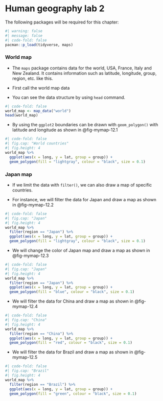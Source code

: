 # Human geography lab 2

The following packages will be required for this chapter:

```r
#| warning: false
#| message: false
#| code-fold: false
pacman::p_load(tidyverse, maps)
```

### World map

-   The `maps` package contains data for the world, USA, France, Italy and New Zealand. It contains information such as latitude, longitude, group, region, etc. like this.

-   First call the world map data

-   You can see the data structure by using `head` command.

```r
#| code-fold: false
world_map <- map_data("world")
head(world_map)
```

-   By using the `ggplot2` boundaries can be drawn with `geom_polygon()` with latitude and longitude as shown in @fig-mymap-12.1

```r
#| code-fold: false
#| fig.cap: "World countries"
#| fig.height: 4
world_map %>% 
  ggplot(aes(x = long, y = lat, group = group)) +
  geom_polygon(fill = "lightgray", colour = "black", size = 0.1) 
```

### Japan map

-   If we limit the data with `filter()`, we can also draw a map of specific countries.

-   For instance, we will filter the data for Japan and draw a map as shown in @fig-mymap-12.2

```r
#| code-fold: false
#| fig.cap: "Japan"
#| fig.height: 4
world_map %>% 
  filter(region == "Japan") %>% 
  ggplot(aes(x = long, y = lat, group = group)) +
  geom_polygon(fill = "lightgray", colour = "black", size = 0.1)
```

-   We will change the color of Japan map and draw a map as shown in @fig-mymap-12.3

```r
#| code-fold: false
#| fig.cap: "Japan"
#| fig.height: 4
world_map %>% 
  filter(region == "Japan") %>% 
  ggplot(aes(x = long, y = lat, group = group)) +
  geom_polygon(fill = "blue", colour = "black", size = 0.1)
```

-   We will filter the data for China and draw a map as shown in @fig-mymap-12.4

```r
#| code-fold: false
#| fig.cap: "China"
#| fig.height: 4
world_map %>% 
  filter(region == "China") %>% 
  ggplot(aes(x = long, y = lat, group = group)) +
  geom_polygon(fill = "red", colour = "black", size = 0.1)
```

-   We will filter the data for Brazil and draw a map as shown in @fig-mymap-12.5

```r
#| code-fold: false
#| fig.cap: "Brazil"
#| fig.height: 4
world_map %>% 
  filter(region == "Brazil") %>% 
  ggplot(aes(x = long, y = lat, group = group)) +
  geom_polygon(fill = "green", colour = "black", size = 0.1)
```

